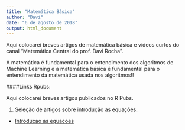 ```yaml
---
title: "Matemática Básica"
author: "Davi"
date: "6 de agosto de 2018"
output: html_document
---
```

Aqui colocarei breves artigos de matemática básica e videos curtos do canal "Matemática Central do prof. Davi Rocha". 

A matemática é fundamental para o entendimento dos algoritmos de Machine Learning e a matemática básica é fundamental para o entendimento da matemática usada nos algoritmos!!


####Links Rpubs:

Aqui colocarei breves artigos publicados no R Pubs.

1. Seleção de artigos sobre introdução as equações:

- [Introducao as equacoes](https://rpubs.com/davimat/equacoes_1)
